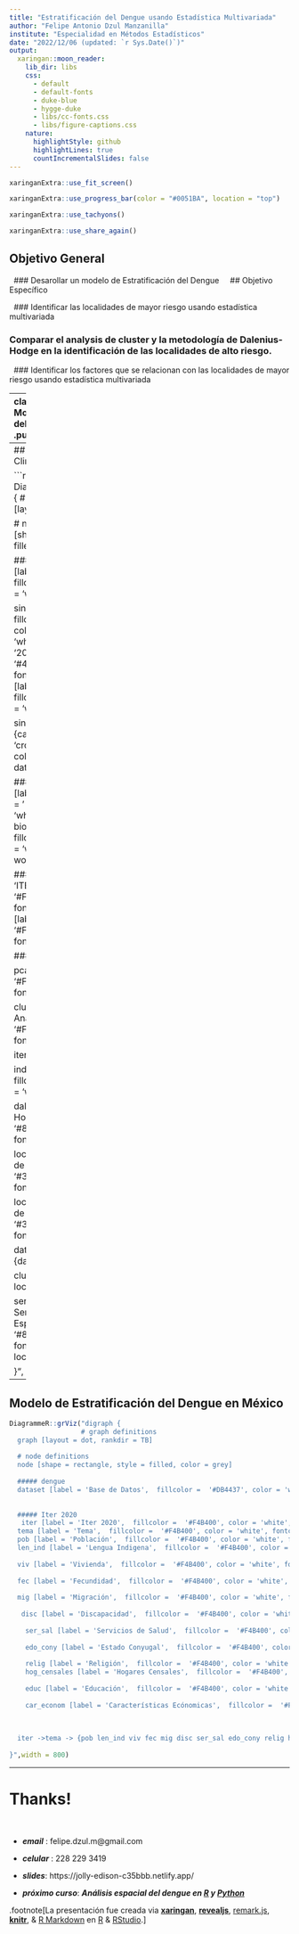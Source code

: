 ```yaml
---
title: "Estratificación del Dengue usando Estadística Multivariada"
author: "Felipe Antonio Dzul Manzanilla"
institute: "Especialidad en Métodos Estadísticos"
date: "2022/12/06 (updated: `r Sys.Date()`)"
output:
  xaringan::moon_reader:
    lib_dir: libs
    css: 
      - default
      - default-fonts
      - duke-blue
      - hygge-duke
      - libs/cc-fonts.css
      - libs/figure-captions.css
    nature:
      highlightStyle: github
      highlightLines: true
      countIncrementalSlides: false
---
```



```r
xaringanExtra::use_fit_screen()
```

```r
xaringanExtra::use_progress_bar(color = "#0051BA", location = "top")
```

```r
xaringanExtra::use_tachyons()
```

```r
xaringanExtra::use_share_again()
```
## Objetivo General
&nbsp;
### Desarollar un modelo de Estratificación del Dengue 
&nbsp;
&nbsp;
## Objetivo Específico 

&nbsp;
### Identificar las localidades de mayor riesgo usando estadística multivariada
&nbsp;

### Comparar el analysis de cluster y la metodología de Dalenius-Hodge en la identificación de las localidades de alto riesgo.

&nbsp;
### Identificar los factores que se relacionan con las localidades de mayor riesgo usando estadística multivariada


---
class: center, middle
## Modelo de Estratificación del Dengue en México
.pull-left[

```r
DiagrammeR::grViz("digraph {
                  # graph definitions
  graph [layout = dot, rankdir = TB]
  
  # node definitions
  node [shape = rectangle, style = filled, color = grey] 
   
  ##### dengue
  dataset [label = 'Base de Datos',  fillcolor =  '#DB4437', color = 'white', fontcolor = 'white']
  
  sinave [label = 'Sinave',  fillcolor =  'DodgerBlue', color = 'white', fontcolor = 'white']

  worldclim [label = 'WorldClim',  fillcolor =  ' #0F9D58', color = 'white', fontcolor = 'white']
 
   iter [label = 'INEGI 2020',  fillcolor =  'orange', color = 'white', fontcolor = 'black']
 
 
 
  
  #### Analysis
  
  pca [label = 'PCA',  fillcolor =  '#8BC3FC', color = 'white', fontcolor = 'black']
  
  clust [label = 'Cluster Analysis',  fillcolor =  '#8BC3FC', color = 'white', fontcolor = 'black']
  
  indice [label = 'Indice',  fillcolor =  '#F4B400', color = 'white', fontcolor = 'black']
  
    dalenius [label = 'Dalenius & Hodge',  fillcolor =  '#8BC3FC', color = 'white', fontcolor = 'black']
    
    loc1 [label = 'Localidades de Riesgo 1',  fillcolor =  '#3C327B', color = 'white', fontcolor = 'white']
    
    loc2 [label = 'Localidades de Riesgo 2',  fillcolor =  '#3C327B', color = 'white', fontcolor = 'white']
  
{sinave worldclim iter} -> pca -> dataset -> indice -> {clust, dalenius} 

clust -> loc1
dalenius -> loc2

sens [label = 'Análisis de Sensibilidad & Especificidad',  fillcolor =  '#8BC3FC', color = 'white', fontcolor = 'black']
{loc1 loc2} -> sens
  
}")
```

]
.pull-right[
```r
DiagrammeR::grViz("digraph {
                  # graph definitions
  graph [layout = dot, rankdir = TB]
  
  # node definitions
  node [shape = rectangle, style = filled, color = grey] 
   
  ##### dengue
  dataset [label = 'Base de Datos',  fillcolor =  '#DB4437', color = 'white', fontcolor = 'white']
  
  sinave [label = 'Sinave',  fillcolor =  'DodgerBlue', color = 'white', fontcolor = 'white']
  cases_a [label = '2008-2015',  fillcolor =  '#4285F4', color = 'white', fontcolor = 'white']
  cases_b [label = '2016-2021',  fillcolor = '#4285F4', color = 'white', fontcolor = 'white']
  
  sinave -> {cases_a[arrowhead = 'crow', arrowtail = 'box', color = 'white'] cases_b} -> dataset
  
  ##### worldclim
  worldclim [label = 'WorldClim',  fillcolor =  ' #0F9D58', color = 'white', fontcolor = 'white']
  bios [label = 'Bio1-Bio19',  fillcolor =  ' #0F9D58', color = 'white', fontcolor = 'white']
  worldclim -> bios -> dataset
  
  ##### Iter 2020
   iter [label = 'ITER 2020',  fillcolor =  '#F4B400', color = 'white', fontcolor = 'black']
  tema [label = 'Tema',  fillcolor =  '#F4B400', color = 'white', fontcolor = 'black']
  
  #### Analysis
  
  pca [label = 'PCA',  fillcolor =  '#F4B400', color = 'white', fontcolor = 'black']
  
  clust [label = 'Cluster Analysis',  fillcolor =  '#F4B400', color = 'white', fontcolor = 'black']
  
  iter -> tema  -> dataset
  
  
  
  indice [label = 'Indice',  fillcolor =  '#F4B400', color = 'white', fontcolor = 'black']
  
    dalenius [label = 'Dalenius & Hodge',  fillcolor =  '#8BC3FC', color = 'white', fontcolor = 'black']
    
    loc1 [label = 'Localidades de Riesgo 1',  fillcolor =  '#3C327B', color = 'white', fontcolor = 'white']
    
    loc2 [label = 'Localidades de Riesgo 2',  fillcolor =  '#3C327B', color = 'white', fontcolor = 'white']
    
  dataset -> pca -> indice -> {dalenius, clust} 
  
  clust -> loc1
dalenius -> loc2

sens [label = 'Análisis de Sensibilidad & Especificidad',  fillcolor =  '#8BC3FC', color = 'white', fontcolor = 'black']
{loc1 loc2} -> sens

}")
```

]


---
## Casos vs variables Climáticas & Demográficas

```r
DiagrammeR::grViz("digraph {
                  # graph definitions
  graph [layout = dot, rankdir = TB]
  
  # node definitions
  node [shape = rectangle, style = filled, color = grey] 
   
  ##### dengue
  dataset [label = 'Base de Datos',  fillcolor =  '#DB4437', color = 'white', fontcolor = 'white']
  
  sinave [label = 'Sinave',  fillcolor =  'DodgerBlue', color = 'white', fontcolor = 'white']
  cases_a [label = '2008-2015',  fillcolor =  '#4285F4', color = 'white', fontcolor = 'white']
  cases_b [label = '2016-2021',  fillcolor = '#4285F4', color = 'white', fontcolor = 'white']
  
  sinave -> {cases_a[arrowhead = 'crow', arrowtail = 'box', color = 'white'] cases_b} -> dataset
  
  ##### worldclim
  worldclim [label = 'WorldClim',  fillcolor =  ' #0F9D58', color = 'white', fontcolor = 'white']
  bios [label = 'Bio1-Bio19',  fillcolor =  ' #0F9D58', color = 'white', fontcolor = 'white']
  worldclim -> bios -> dataset
  
  ##### Iter 2020
   iter [label = 'ITER 2020',  fillcolor =  '#F4B400', color = 'white', fontcolor = 'black']
  tema [label = 'Tema',  fillcolor =  '#F4B400', color = 'white', fontcolor = 'black']
  
  #### Analysis
  
  pca [label = 'PCA',  fillcolor =  '#F4B400', color = 'white', fontcolor = 'black']
  
  clust [label = 'Cluster Analysis',  fillcolor =  '#F4B400', color = 'white', fontcolor = 'black']
  
  iter -> tema  -> dataset
  
  
  
  indice [label = 'Indice',  fillcolor =  '#F4B400', color = 'white', fontcolor = 'black']
  
    dalenius [label = 'Dalenius & Hodge',  fillcolor =  '#8BC3FC', color = 'white', fontcolor = 'black']
    
    loc1 [label = 'Localidades de Riesgo 1',  fillcolor =  '#3C327B', color = 'white', fontcolor = 'white']
    
    loc2 [label = 'Localidades de Riesgo 2',  fillcolor =  '#3C327B', color = 'white', fontcolor = 'white']
    
  dataset -> pca -> indice -> {dalenius, clust} 
  
  clust -> loc1
dalenius -> loc2

sens [label = 'Análisis de Sensibilidad & Especificidad',  fillcolor =  '#8BC3FC', color = 'white', fontcolor = 'black']
{loc1 loc2} -> sens

}", width = 750)
```


---


## Modelo de Estratificación del Dengue en México


```r
DiagrammeR::grViz("digraph {
                  # graph definitions
  graph [layout = dot, rankdir = TB]
  
  # node definitions
  node [shape = rectangle, style = filled, color = grey] 
   
  ##### dengue
  dataset [label = 'Base de Datos',  fillcolor =  '#DB4437', color = 'white', fontcolor = 'white']
 
  
  ##### Iter 2020
   iter [label = 'Iter 2020',  fillcolor =  '#F4B400', color = 'white', fontcolor = 'white']
  tema [label = 'Tema',  fillcolor =  '#F4B400', color = 'white', fontcolor = 'white']
  pob [label = 'Población',  fillcolor =  '#F4B400', color = 'white', fontcolor = 'white']
  len_ind [label = 'Lengua Indigena',  fillcolor =  '#F4B400', color = 'white', fontcolor = 'white']
  
  viv [label = 'Vivienda',  fillcolor =  '#F4B400', color = 'white', fontcolor = 'white']
  
  fec [label = 'Fecundidad',  fillcolor =  '#F4B400', color = 'white', fontcolor = 'white']
  
  mig [label = 'Migración',  fillcolor =  '#F4B400', color = 'white', fontcolor = 'white']
  
   disc [label = 'Discapacidad',  fillcolor =  '#F4B400', color = 'white', fontcolor = 'white']
   
    ser_sal [label = 'Servicios de Salud',  fillcolor =  '#F4B400', color = 'white', fontcolor = 'white']
    
    edo_cony [label = 'Estado Conyugal',  fillcolor =  '#F4B400', color = 'white', fontcolor = 'white']
    
    relig [label = 'Religión',  fillcolor =  '#F4B400', color = 'white', fontcolor = 'white']
    hog_censales [label = 'Hogares Censales',  fillcolor =  '#F4B400', color = 'white', fontcolor = 'white']
    
    educ [label = 'Educación',  fillcolor =  '#F4B400', color = 'white', fontcolor = 'white']
    
    car_econom [label = 'Características Ecónomicas',  fillcolor =  '#F4B400', color = 'white', fontcolor = 'white']
    
    
  
  iter ->tema -> {pob len_ind viv fec mig disc ser_sal edo_cony relig hog_censales educ car_econom} -> dataset
  
}",width = 800)
```


---

# Thanks!

&nbsp;

- ***email***       :     felipe.dzul.m@gmail.com

- ***celular***     :     228 229 3419

- ***slides***:     https://jolly-edison-c35bbb.netlify.app/

- ***próximo curso***: ***Análisis espacial del dengue en [R](https://cran.r-project.org/) y [Python](https://www.python.org/)***



.footnote[La presentación fue creada via [**xaringan**](https://github.com/yihui/xaringan),
[**revealjs**](https://revealjs.com/),
[remark.js](https://remarkjs.com), [**knitr**](http://yihui.name/knitr),
& [R Markdown](https://rmarkdown.rstudio.com) en [R]() & [RStudio](2.R_Scripts/libs/rstudio_leaflet/rstudio_leaflet.css).]




